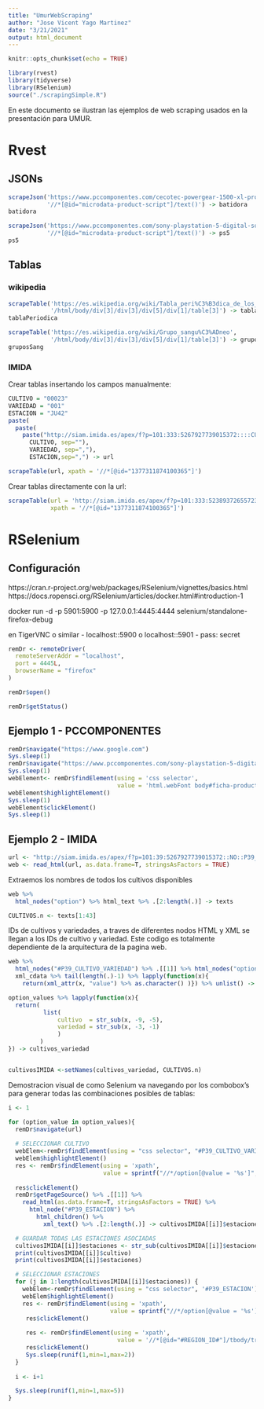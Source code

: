```yaml
---
title: "UmurWebScraping"
author: "Jose Vicent Yago Martinez"
date: "3/21/2021"
output: html_document
---
```


```r
knitr::opts_chunk$set(echo = TRUE)
```

```r
library(rvest)
library(tidyverse)
library(RSelenium)
source("./scrapingSimple.R") 
```


En este documento se ilustran las ejemplos de web scraping usados en la presentación para UMUR.

# Rvest

## JSONs

```r
scrapeJson('https://www.pccomponentes.com/cecotec-powergear-1500-xl-pro-batidora-de-mano-1500w',
           '//*[@id="microdata-product-script"]/text()') -> batidora
batidora
```


```r
scrapeJson('https://www.pccomponentes.com/sony-playstation-5-digital-sony-dualsense-mando-inalambrico-para-ps5',
           '//*[@id="microdata-product-script"]/text()') -> ps5
ps5
```

## Tablas 
 
### wikipedia
```r
scrapeTable('https://es.wikipedia.org/wiki/Tabla_peri%C3%B3dica_de_los_elementos',
            '/html/body/div[3]/div[3]/div[5]/div[1]/table[3]') -> tablaPeriodica
tablaPeriodica
```

```R
scrapeTable('https://es.wikipedia.org/wiki/Grupo_sangu%C3%ADneo',
            '/html/body/div[3]/div[3]/div[5]/div[1]/table[3]') -> gruposSang
gruposSang
```
### IMIDA

Crear tablas insertando los campos manualmente:

```r
CULTIVO = "00023"
VARIEDAD = "001"
ESTACION = "JU42"
paste(
  paste(
    paste("http://siam.imida.es/apex/f?p=101:333:5267927739015372::::CULTIVO,VARIEDAD,ESTACION:",
      CULTIVO, sep=""),
      VARIEDAD, sep=","),
      ESTACION,sep=",") -> url

scrapeTable(url, xpath = '//*[@id="1377311874100365"]')
```

Crear tablas directamente con la url:

```r

scrapeTable(url = 'http://siam.imida.es/apex/f?p=101:333:5238937265572371::::CULTIVO,VARIEDAD,ESTACION:00025,001,MU62',
            xpath = '//*[@id="1377311874100365"]')
```


# RSelenium

## Configuración
https://cran.r-project.org/web/packages/RSelenium/vignettes/basics.html
https://docs.ropensci.org/RSelenium/articles/docker.html#introduction-1

docker run -d -p 5901:5900 -p 127.0.0.1:4445:4444 selenium/standalone-firefox-debug

en TigerVNC o similar
  -  localhost::5900 o localhost::5901
  -  pass: secret


```r
remDr <- remoteDriver(
  remoteServerAddr = "localhost",
  port = 4445L,
  browserName = "firefox"
)
```

```r
remDr$open()
```

```r
remDr$getStatus()
```

## Ejemplo 1 - PCCOMPONENTES

```r
remDr$navigate("https://www.google.com")
Sys.sleep(1)
remDr$navigate("https://www.pccomponentes.com/sony-playstation-5-digital-sony-dualsense-mando-inalambrico-para-ps5")
Sys.sleep(1)
webElement<- remDr$findElement(using = 'css selector',
                               value = 'html.webFont body#ficha-producto.ficha-producto.lang-es header.c-main-header div.c-main-header__col.c-main-header__col--end ul.c-user-menu.js-user-menu li.c-user-menu__item.c-user-menu__vertical_center a.c-user-menu__link.qa-user-login-button')
webElement$highlightElement()
Sys.sleep(1)
webElement$clickElement()
Sys.sleep(1)
```



## Ejemplo 2 - IMIDA


```r
url <- "http://siam.imida.es/apex/f?p=101:39:5267927739015372::NO::P39_MOSTRAR_DATOS:0"
web <- read_html(url, as.data.frame=T, stringsAsFactors = TRUE)
```

Extraemos los nombres de todos los cultivos disponibles
```r
web %>% 
  html_nodes("option") %>% html_text %>% .[2:length(.)] -> texts

CULTIVOS.n <- texts[1:43]
```

IDs de cultivos y variedades, a traves de diferentes nodos HTML y XML se llegan a los IDs de cultivo y variedad. Este codigo es totalmente
dependiente de la arquitectura de la pagina web.

```r
web %>% 
  html_nodes("#P39_CULTIVO_VARIEDAD") %>% .[[1]] %>% html_nodes("option") %>%
  xml_cdata %>% tail(length(.)-1) %>% lapply(function(x){
    return(xml_attr(x, "value") %>% as.character() )}) %>% unlist() -> option_values

option_values %>% lapply(function(x){
  return(
          list(
              cultivo  = str_sub(x, -9, -5),
              variedad = str_sub(x, -3, -1)
              )
         )
}) -> cultivos_variedad


cultivosIMIDA <-setNames(cultivos_variedad, CULTIVOS.n)
```


Demostracion visual de como Selenium va navegando por los combobox's para generar todas las combinaciones posibles de tablas:

```r
i <- 1

for (option_value in option_values){
  remDr$navigate(url)
  
  # SELECCIONAR CULTIVO
  webElem<-remDr$findElement(using = "css selector", "#P39_CULTIVO_VARIEDAD")
  webElem$highlightElement()
  res <- remDr$findElement(using = 'xpath',
                           value = sprintf("//*/option[@value = '%s']", option_value) )
  
  res$clickElement()
  remDr$getPageSource() %>% .[[1]] %>% 
    read_html(as.data.frame=T, stringsAsFactors = TRUE) %>%
      html_node("#P39_ESTACION") %>% 
        html_children() %>% 
          xml_text() %>% .[2:length(.)] -> cultivosIMIDA[[i]]$estaciones.nombre 

  # GUARDAR TODAS LAS ESTACIONES ASOCIADAS
  cultivosIMIDA[[i]]$estaciones <- str_sub(cultivosIMIDA[[i]]$estaciones.nombre, 0, 4)
  print(cultivosIMIDA[[i]]$cultivo)
  print(cultivosIMIDA[[i]]$estaciones)

  # SELECCIONAR ESTACIONES
  for (j in 1:length(cultivosIMIDA[[i]]$estaciones)) {
    webElem<-remDr$findElement(using = "css selector", '#P39_ESTACION')
    webElem$highlightElement()
    res <- remDr$findElement(using = 'xpath',
                             value = sprintf("//*/option[@value = '%s']", cultivosIMIDA[[i]]$estaciones[j]) )
     res$clickElement() 
     
     res <- remDr$findElement(using = 'xpath',
                               value = '//*[@id="#REGION_ID#"]/tbody/tr[2]/td[2]/div/a/span')
     res$clickElement()
     Sys.sleep(runif(1,min=1,max=2))
  }    
  
  i <- i+1    

  Sys.sleep(runif(1,min=1,max=5))
}

```


















